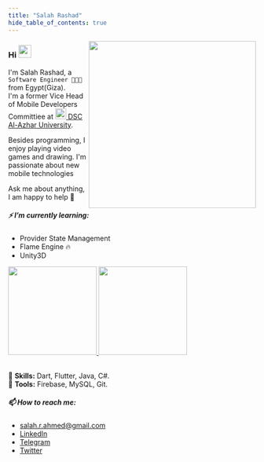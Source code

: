 ```yaml
---
title: "Salah Rashad"
hide_table_of_contents: true
---
```


<img
  src="https://techflaver.com/wp-content/uploads/2022/03/9-Websites-To-Get-Beautiful-Free-Illustrations-Every-Web-Developer-Should-Know.png"
  min-width="340px"
  max-width="400px"
  width="340px"
  align="right"
/>

### Hi <img src="https://media.giphy.com/media/hvRJCLFzcasrR4ia7z/giphy.gif" width="26px" height="26px"/>

<p align="left">
I'm Salah Rashad, a <code>Software Engineer 👨🏻‍💻</code> from Egypt(Giza).<br/>
I'm a former Vice Head of Mobile Developers Committiee at
<a href="https://dsc.community.dev/al-azhar-university/" target="_blank"><img src="https://seeklogo.com/images/G/google-developers-logo-F8BF3155AC-seeklogo.com.png" width="22px"/> DSC Al-Azhar University</a>.

Besides programming, I enjoy playing video games and drawing.
I'm passionate about new mobile technologies

Ask me about anything, I am happy to help 💛

##### ⚡ I’m currently learning:

- Provider State Management
- Flame Engine 🔥
- Unity3D

</p>

<div>
  <a href="https://github.com/salah-rashad">
    <img
      height="180em"
      src="https://github-readme-stats.vercel.app/api?username=salah-rashad&count_private=true&show_icons=true&theme=radical&hide_border=true"
    />
    <img
      height="180em"
      src="https://github-readme-stats.vercel.app/api/top-langs/?username=salah-rashad&layout=compact&langs_count=7&theme=radical&hide_border=true"
    />
  </a>
</div>
<br />

<p align="left">
  🦄 <strong>Skills:</strong> Dart, Flutter, Java, C#.
  <br />
  🧰 <strong>Tools:</strong> Firebase, MySQL, Git.
</p>

##### 📫 How to reach me:

- salah.r.ahmed@gmail.com
- [LinkedIn](https://www.linkedin.com/in/salah-rashad/)
- [Telegram](https://t.me/Sala7_Ra4ad)
- [Twitter](https://twitter.com/SalahRAhmed)
